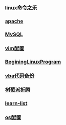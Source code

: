 === [[linux命令之乐]] ===
=== [[apache]] ===
=== [[MySQL]] ===
=== [[vim配置]] ===
=== [[BeginingLinuxProgram]] === 
=== [[vba代码备份]] ===
=== [[树莓派折腾]] ===
=== [[learn-list]] ===
=== [[os配置]] ===

